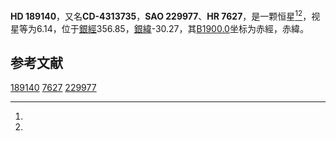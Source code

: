{{Starbox begin
| name = HD 189140
}}
{{Starbox observe
| epoch = [[J2000.0|J2000.0]]
| constell = {{星座名待查}}<ref name=SIMBAD>{{cite web
 | url=http://simbad.u-strasbg.fr/simbad/sim-id?Ident=HR+7627
 | title=Pulsating variable Star
 | publisher=Centre de Données astronomiques de Strasbourg
 | work=SIMBAD
 | accessdate=2012-07-13
 | archive-date=2016-03-17
 | archive-url=https://web.archive.org/web/20160317013516/http://simbad.u-strasbg.fr/simbad/sim-id?Ident=HR+7627
 | dead-url=no
 }}</ref><ref name=DATA>{{cite web
 | url=http://vizier.u-strasbg.fr/viz-bin/VizieR-5?-out.add=.&-source=5050&-corr=PK=HR&-out.max=9999&HR=7627
 | title=VizieR Detailed Page
 | accessdate=2012-07-13
 | archive-date=2016-03-04
 | archive-url=https://web.archive.org/web/20160304222232/http://vizier.u-strasbg.fr/viz-bin/VizieR-5?-out.add=.&-source=5050&-corr=PK=HR&-out.max=9999&HR=7627
 | dead-url=no
 }}</ref>
| 星官 = 
| ra = {{RA|20|0|26.5}}<ref name=SIMBAD /><ref name=DATA />
| dec = {{DEC|-43|2|36}}<ref name=SIMBAD /><ref name=DATA />
| appmag_v = 6.14<ref name=SIMBAD /><ref name=DATA />
}}
{{Starbox character
| class = M0II-III<ref name=SIMBAD /><ref name=DATA />
| b-v = 1.64<ref name=SIMBAD /><ref name=DATA />
| u-b = 2.02<ref name=SIMBAD /><ref name=DATA />
| r-i = <ref name=SIMBAD /><ref name=DATA />
| variable = 
}}
{{Starbox astrometry
| radial_v = 2.02
| prop_mo_ra = -34
| parallax = 
| p_error = 
}}
{{Starbox catalog
| names =CD-4313735，[[SAO星表|SAO]] 229977，[[HD星表|HD]] 189140，[[HR星表|HR]] 7627}}
{{Starbox reference |Simbad=HR+7627}}
{{Starbox end}}

'''HD 189140'''，又名'''CD-4313735'''，'''SAO 229977'''、'''HR 7627'''，是一颗恒星<ref name=SIMBAD /><ref name=DATA />，视星等为6.14，位于[[銀道座標系|銀經]]356.85，[[銀道座標系|銀緯]]-30.27，其[[B1900.0|B1900.0]]坐标为赤經{{RA|19|53|29.4}}，赤緯{{DEC|-43|-30.27|56}}。

== 参考文献 ==
{{reflist}}

{{star-stub}}

[[Category:HD和HDE天體|189140]]
[[Category:HR天體|7627]]
[[Category:SAO天體|229977]]